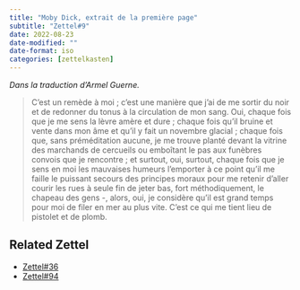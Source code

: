 ```yaml
---
title: "Moby Dick, extrait de la première page"
subtitle: "Zettel#9"
date: 2022-08-23
date-modified: ""
date-format: iso
categories: [zettelkasten]
---
```

*Dans la traduction d'Armel Guerne.*

> C'est un remède à moi ; c'est une manière que j'ai de me sortir du noir et de redonner du tonus à la circulation de mon sang. Oui, chaque fois que je me sens la lèvre amère et dure  ; chaque fois qu'il bruine et vente dans mon âme et qu'il y fait un novembre glacial ; chaque fois que, sans préméditation aucune, je me trouve planté devant la vitrine des marchands de cercueils ou emboîtant le pas aux funèbres convois que je rencontre ; et surtout, oui, surtout, chaque fois que je sens en moi les mauvaises humeurs l'emporter à ce point qu'il me faille le puissant secours des principes moraux pour me retenir d'aller courir les rues à seule fin de jeter bas, fort méthodiquement, le chapeau des gens -, alors, oui, je considère qu'il est grand temps pour moi de filer en mer au plus vite. C'est ce qui me tient lieu de pistolet et de plomb.

## Related Zettel

* [Zettel#36](/zettel/36)
* [Zettel#94](/zettel/94)
